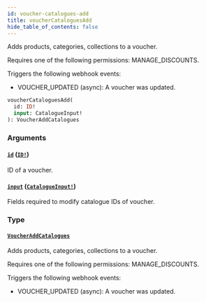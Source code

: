 ```yaml
---
id: voucher-catalogues-add
title: voucherCataloguesAdd
hide_table_of_contents: false
---
```


Adds products, categories, collections to a voucher.

Requires one of the following permissions: MANAGE_DISCOUNTS.

Triggers the following webhook events:

- VOUCHER_UPDATED (async): A voucher was updated.

```graphql
voucherCataloguesAdd(
  id: ID!
  input: CatalogueInput!
): VoucherAddCatalogues
```

### Arguments

#### [`id`](#) ([`ID!`](../../../developer/api-reference/scalars/id))

ID of a voucher.

#### [`input`](#) ([`CatalogueInput!`](../../../developer/api-reference/inputs/catalogue-input))

Fields required to modify catalogue IDs of voucher.

### Type

#### [`VoucherAddCatalogues`](../../../developer/api-reference/objects/voucher-add-catalogues)

Adds products, categories, collections to a voucher.

Requires one of the following permissions: MANAGE_DISCOUNTS.

Triggers the following webhook events:

- VOUCHER_UPDATED (async): A voucher was updated.
